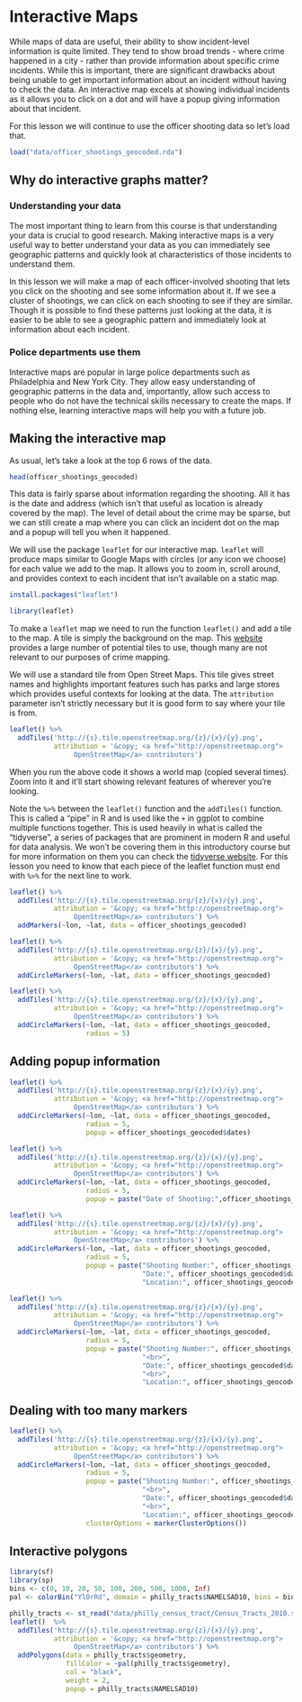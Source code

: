 # Interactive Maps

While maps of data are useful, their ability to show incident-level information is quite limited. They tend to show broad trends - where crime happened in a city - rather than provide information about specific crime incidents. While this is important, there are significant drawbacks about being unable to get important information about an incident without having to check the data. An interactive map excels at showing individual incidents as it allows you to click on a dot and will have a popup giving information about that incident.

For this lesson we will continue to use the officer shooting data so let's load that.

```r
load("data/officer_shootings_geocoded.rda")
```


## Why do interactive graphs matter?

### Understanding your data

The most important thing to learn from this course is that understanding your data is crucial to good research. Making interactive maps is a very useful way to better understand your data as you can immediately see geographic patterns and quickly look at characteristics of those incidents to understand them. 

In this lesson we will make a map of each officer-involved shooting that lets you click on the shooting and see some information about it. If we see a cluster of shootings, we can click on each shooting to see if they are similar. Though it is possible to find these patterns just looking at the data, it is easier to be able to see a geographic pattern and immediately look at information about each incident.

### Police departments use them

Interactive maps are popular in large police departments such as Philadelphia and New York City. They allow easy understanding of geographic patterns in the data and, importantly, allow such access to people who do not have the technical skills necessary to create the maps. If nothing else, learning interactive maps will help you with a future job. 

## Making the interactive map 

As usual, let's take a look at the top 6 rows of the data.

```r
head(officer_shootings_geocoded)
```

This data is fairly sparse about information regarding the shooting. All it has is the date and address (which isn't that useful as location is already covered by the map). The level of detail about the crime may be sparse, but we can still create a map where you can click an incident dot on the map and a popup will tell you when it happened. 

We will use the package `leaflet` for our interactive map. `leaflet` will produce maps similar to Google Maps with circles (or any icon we choose) for each value we add to the map. It allows you to zoom in, scroll around, and provides context to each incident that isn't available on a static map. 

```r
install.packages("leaflet")
```

```r
library(leaflet)
```

To make a `leaflet` map we need to run the function `leaflet()` and add a tile to the map. A tile is simply the background on the map. This [website](https://leaflet-extras.github.io/leaflet-providers/preview/) provides a large number of potential tiles to use, though many are not relevant to our purposes of crime mapping. 

We will use a standard tile from Open Street Maps. This tile gives street names and highlights important features such has parks and large stores which provides useful contexts for looking at the data. The `attribution` parameter isn't strictly necessary but it is good form to say where your tile is from.  

```r
leaflet() %>% 
  addTiles('http://{s}.tile.openstreetmap.org/{z}/{x}/{y}.png', 
           attribution = '&copy; <a href="http://openstreetmap.org">
                OpenStreetMap</a> contributors')
```

When you run the above code it shows a world map (copied several times). Zoom into it and it'll start showing relevant features of wherever you're looking.

Note the `%>%` between the `leaflet()` function and the `addTiles()` function. This is called a "pipe" in R and is used like the `+` in ggplot to combine multiple functions together. This is used heavily in what is called the "tidyverse", a series of packages that are prominent in modern R and useful for data analysis. We won't be covering them in this introductory course but for more information on them you can check the  [tidyverse website](https://www.tidyverse.org/). For this lesson you need to know that each piece of the leaflet function must end with `%>%` for the next line to work. 

```r
leaflet() %>% 
  addTiles('http://{s}.tile.openstreetmap.org/{z}/{x}/{y}.png', 
           attribution = '&copy; <a href="http://openstreetmap.org">
                OpenStreetMap</a> contributors') %>%
  addMarkers(~lon, ~lat, data = officer_shootings_geocoded)
```


```r
leaflet() %>% 
  addTiles('http://{s}.tile.openstreetmap.org/{z}/{x}/{y}.png', 
           attribution = '&copy; <a href="http://openstreetmap.org">
                OpenStreetMap</a> contributors') %>%
  addCircleMarkers(~lon, ~lat, data = officer_shootings_geocoded)
```

```r
leaflet() %>% 
  addTiles('http://{s}.tile.openstreetmap.org/{z}/{x}/{y}.png', 
           attribution = '&copy; <a href="http://openstreetmap.org">
                OpenStreetMap</a> contributors') %>%
  addCircleMarkers(~lon, ~lat, data = officer_shootings_geocoded,
                   radius = 5)
```

## Adding popup information

```r
leaflet() %>% 
  addTiles('http://{s}.tile.openstreetmap.org/{z}/{x}/{y}.png', 
           attribution = '&copy; <a href="http://openstreetmap.org">
                OpenStreetMap</a> contributors') %>%
  addCircleMarkers(~lon, ~lat, data = officer_shootings_geocoded,
                   radius = 5,
                   popup = officer_shootings_geocoded$dates)
```

```r
leaflet() %>% 
  addTiles('http://{s}.tile.openstreetmap.org/{z}/{x}/{y}.png', 
           attribution = '&copy; <a href="http://openstreetmap.org">
                OpenStreetMap</a> contributors') %>%
  addCircleMarkers(~lon, ~lat, data = officer_shootings_geocoded,
                   radius = 5,
                   popup = paste("Date of Shooting:",officer_shootings_geocoded$dates))
```

```r
leaflet() %>% 
  addTiles('http://{s}.tile.openstreetmap.org/{z}/{x}/{y}.png', 
           attribution = '&copy; <a href="http://openstreetmap.org">
                OpenStreetMap</a> contributors') %>%
  addCircleMarkers(~lon, ~lat, data = officer_shootings_geocoded,
                   radius = 5,
                   popup = paste("Shooting Number:", officer_shootings_geocoded$shooting_number,
                                 "Date:", officer_shootings_geocoded$dates,
                                 "Location:", officer_shootings_geocoded$location))
```

```r
leaflet() %>% 
  addTiles('http://{s}.tile.openstreetmap.org/{z}/{x}/{y}.png', 
           attribution = '&copy; <a href="http://openstreetmap.org">
                OpenStreetMap</a> contributors') %>%
  addCircleMarkers(~lon, ~lat, data = officer_shootings_geocoded,
                   radius = 5,
                   popup = paste("Shooting Number:", officer_shootings_geocoded$shooting_number,
                                 "<br>",
                                 "Date:", officer_shootings_geocoded$dates,
                                 "<br>",
                                 "Location:", officer_shootings_geocoded$location))
```

## Dealing with too many markers


```r
leaflet() %>% 
  addTiles('http://{s}.tile.openstreetmap.org/{z}/{x}/{y}.png', 
           attribution = '&copy; <a href="http://openstreetmap.org">
                OpenStreetMap</a> contributors') %>%
  addCircleMarkers(~lon, ~lat, data = officer_shootings_geocoded,
                   radius = 5,
                   popup = paste("Shooting Number:", officer_shootings_geocoded$shooting_number,
                                 "<br>",
                                 "Date:", officer_shootings_geocoded$dates,
                                 "<br>",
                                 "Location:", officer_shootings_geocoded$location),
                   clusterOptions = markerClusterOptions())
```

## Interactive polygons

```r
library(sf)
library(sp)
bins <- c(0, 10, 20, 50, 100, 200, 500, 1000, Inf)
pal <- colorBin("YlOrRd", domain = philly_tracts$NAMELSAD10, bins = bins)

philly_tracts <- st_read("data/philly_census_tract/Census_Tracts_2010.shp")
leaflet()  %>% 
  addTiles('http://{s}.tile.openstreetmap.org/{z}/{x}/{y}.png', 
           attribution = '&copy; <a href="http://openstreetmap.org">
                OpenStreetMap</a> contributors') %>%
  addPolygons(data = philly_tracts$geometry,
              fillColor = ~pal(philly_tracts$geometry),
              col = "black",
              weight = 2,
              popup = philly_tracts$NAMELSAD10)
```

